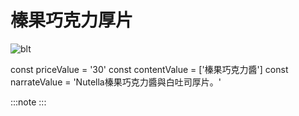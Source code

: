 # 榛果巧克力厚片
![blt](/img/item/DSC_4999.jpg)

const priceValue = '30'
const contentValue = ['榛果巧克力醬']
const narrateValue = 'Nutella榛果巧克力醬與白吐司厚片。'


:::note
<PublicLayout
price={priceValue}
content={contentValue}
narrate={narrateValue}
/>
:::
